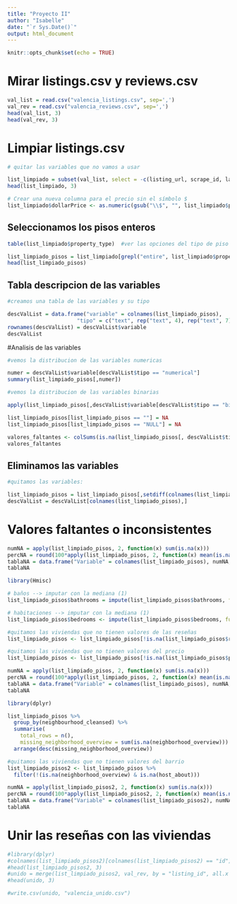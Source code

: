 ```yaml
---
title: "Proyecto II"
author: "Isabelle"
date: "`r Sys.Date()`"
output: html_document
---
```


```r
knitr::opts_chunk$set(echo = TRUE)
```

# Mirar listings.csv y reviews.csv

```r
val_list = read.csv("valencia_listings.csv", sep=',')
val_rev = read.csv("valencia_reviews.csv", sep=',')
head(val_list, 3)
head(val_rev, 3)
```

# Limpiar listings.csv

```r
# quitar las variables que no vamos a usar

list_limpiado = subset(val_list, select = -c(listing_url, scrape_id, last_scraped, source, picture_url, host_url, host_thumbnail_url, host_picture_url, minimum_minimum_nights, maximum_minimum_nights, minimum_maximum_nights, maximum_maximum_nights, minimum_nights_avg_ntm, maximum_nights_avg_ntm, calendar_updated, availability_30, availability_60, availability_90, calendar_last_scraped, number_of_reviews_l30d, calculated_host_listings_count, room_type, bathrooms_text, beds, calculated_host_listings_count, calculated_host_listings_count_entire_homes, calculated_host_listings_count_private_rooms, calculated_host_listings_count_shared_rooms))
head(list_limpiado, 3)

# Crear una nueva columna para el precio sin el símbolo $
list_limpiado$dollarPrice <- as.numeric(gsub("\\$", "", list_limpiado$price))
```

## Seleccionamos los pisos enteros

```r

table(list_limpiado$property_type)  #ver las opciones del tipo de piso

list_limpiado_pisos = list_limpiado[grepl("entire", list_limpiado$property_type, ignore.case = TRUE), ]  #quedamos con los pisos enteros
head(list_limpiado_pisos)
```

## Tabla descripcion de las variables


```r

#creamos una tabla de las variables y su tipo

descValList = data.frame("variable" = colnames(list_limpiado_pisos),
                      "tipo" = c("text", rep("text", 4), rep("text", 7), "binary", "text", rep("numerical", 2), "text", rep("binary", 2), rep("text", 3), rep("numerical", 2), "text", rep("numerical", 3), rep("text", 2), rep("numerical", 2), "binary", rep("numerical", 3), rep("text", 2), rep("numerical", 7), "text", "binary",rep("numerical", 2)),  stringsAsFactors = FALSE)
rownames(descValList) = descValList$variable
descValList
```

#Analisis de las variables 

```r

#vemos la distribucion de las variables numericas

numer = descValList$variable[descValList$tipo == "numerical"]
summary(list_limpiado_pisos[,numer])
```

```r

#vemos la distribucion de las variables binarias

apply(list_limpiado_pisos[,descValList$variable[descValList$tipo == "binary"]], 2, table, useNA = "i")
```

```r

list_limpiado_pisos[list_limpiado_pisos == ""] = NA
list_limpiado_pisos[list_limpiado_pisos == "NULL"] = NA

valores_faltantes <- colSums(is.na(list_limpiado_pisos[, descValList$tipo == "text"]))
valores_faltantes
```

## Eliminamos las variables 

```r

#quitamos las variables:

list_limpiado_pisos = list_limpiado_pisos[,setdiff(colnames(list_limpiado_pisos), c("has_availability", "property_type", "neighbourhood", "host_neighbourhood"))]
descValList = descValList[colnames(list_limpiado_pisos),]
```

# Valores faltantes o inconsistentes

```r
numNA = apply(list_limpiado_pisos, 2, function(x) sum(is.na(x)))
percNA = round(100*apply(list_limpiado_pisos, 2, function(x) mean(is.na(x))), 2)
tablaNA = data.frame("Variable" = colnames(list_limpiado_pisos), numNA, percNA)
tablaNA
```


```r
library(Hmisc)

# baños --> imputar con la mediana (1)
list_limpiado_pisos$bathrooms = impute(list_limpiado_pisos$bathrooms, fun = median)

# habitaciones --> imputar con la mediana (1)
list_limpiado_pisos$bedrooms <- impute(list_limpiado_pisos$bedrooms, fun = median)

#quitamos las viviendas que no tienen valores de las reseñas
list_limpiado_pisos <- list_limpiado_pisos[!is.na(list_limpiado_pisos$review_scores_rating), ]

#quitamos las viviendas que no tienen valores del precio
list_limpiado_pisos <- list_limpiado_pisos[!is.na(list_limpiado_pisos$price), ]

```

```r
numNA = apply(list_limpiado_pisos, 2, function(x) sum(is.na(x)))
percNA = round(100*apply(list_limpiado_pisos, 2, function(x) mean(is.na(x))), 2)
tablaNA = data.frame("Variable" = colnames(list_limpiado_pisos), numNA, percNA)
tablaNA
```

```r

library(dplyr)

list_limpiado_pisos %>%
  group_by(neighbourhood_cleansed) %>%
  summarise(
    total_rows = n(),
    missing_neighborhood_overview = sum(is.na(neighborhood_overview))) %>%
  arrange(desc(missing_neighborhood_overview))
```

```r
#quitamos las viviendas que no tienen valores del barrio
list_limpiado_pisos2 <- list_limpiado_pisos %>%
  filter(!(is.na(neighborhood_overview) & is.na(host_about)))
```

```r
numNA = apply(list_limpiado_pisos2, 2, function(x) sum(is.na(x)))
percNA = round(100*apply(list_limpiado_pisos2, 2, function(x) mean(is.na(x))), 2)
tablaNA = data.frame("Variable" = colnames(list_limpiado_pisos2), numNA, percNA)
tablaNA
```


# Unir las reseñas con las viviendas

```r
#library(dplyr)
#colnames(list_limpiado_pisos2)[colnames(list_limpiado_pisos2) == "id"] <- "listing_id"
#head(list_limpiado_pisos2, 3)
#unido = merge(list_limpiado_pisos2, val_rev, by = "listing_id", all.x = TRUE)
#head(unido, 3)
```

```r

#write.csv(unido, "valencia_unido.csv")
```
